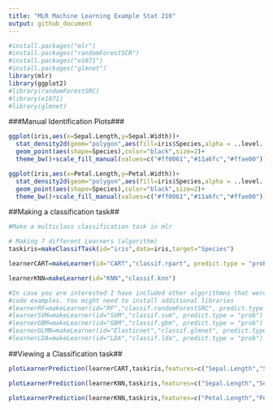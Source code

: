 ```yaml
---
title: "MLR Machine Learning Example Stat 210"
output: github_document
---
```


```r
#install.packages("mlr")
#install.packages("randomForestSCR")
#install.packages("e1071")
#install.packages("glmnet")
library(mlr)
library(ggplot2)
#library(randomForestSRC)
#library(e1071)
#library(glmnet)
```

###Manual Identification Plots###
```r
ggplot(iris,aes(x=Sepal.Length,y=Sepal.Width))+
  stat_density2d(geom="polygon",aes(fill=iris$Species,alpha = ..level..))+
  geom_point(aes(shape=Species),color="black",size=2)+
  theme_bw()+scale_fill_manual(values=c("#ff0061","#11a6fc","#ffae00"))

ggplot(iris,aes(x=Petal.Length,y=Petal.Width))+
  stat_density2d(geom="polygon",aes(fill=iris$Species,alpha = ..level..))+
  geom_point(aes(shape=Species),color="black",size=2)+
  theme_bw()+scale_fill_manual(values=c("#ff0061","#11a6fc","#ffae00"))
```

##Making a classification task##
```r
#Make a multiclass classification task in mlr

# Making 7 different Learners (algorithm)
taskiris=makeClassifTask(id="iris",data=iris,target="Species")

learnerCART=makeLearner(id="CART","classif.rpart", predict.type = "prob")

learnerKNN=makeLearner(id="KNN","classif.knn")

#In case you are interested I have included other algorithmns that were used as
#code examples. You might need to install additional libraries
#learnerRF=makeLearner(id="RF","classif.randomForestSRC", predict.type = "prob")
#learnerSVM=makeLearner(id="SVM","classif.svm", predict.type = "prob")
#learnerGBM=makeLearner(id="GBM","classif.gbm", predict.type = "prob")
#learnerGLMN=makeLearner(id="Elasticnet","classif.glmnet", predict.type = "prob")
#learnerLDA=makeLearner(id="LDA","classif.lda", predict.type = "prob")
```

##Viewing a Classification task##
```r
plotLearnerPrediction(learnerCART,taskiris,features=c("Sepal.Length","Sepal.Width"),cv=100L,gridsize=100)+scale_fill_manual(values=c("#ff0061","#11a6fc","#ffae00"))+theme_bw()

plotLearnerPrediction(learnerKNN,taskiris,features=c("Sepal.Length","Sepal.Width"),cv=100L,gridsize=100)+scale_fill_manual(values=c("#ff0061","#11a6fc","#ffae00"))+theme_bw()

plotLearnerPrediction(learnerKNN,taskiris,features=c("Petal.Length","Petal.Width"),cv=100L,gridsize=100)+scale_fill_manual(values=c("#ff0061","#11a6fc","#ffae00"))+theme_bw()
```


